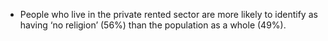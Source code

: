 * People who live in the private rented sector are more likely to identify as having ‘no religion’ (56%) than the population as a whole (49%).
